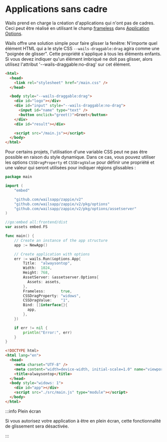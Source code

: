 # Applications sans cadre

Wails prend en charge la création d'applications qui n'ont pas de cadres. Ceci peut être réalisé en utilisant le champ [frameless](../reference/options.mdx#frameless) dans [Application Options](../reference/options.mdx#application-options).

Wails offre une solution simple pour faire glisser la fenêtre: N'importe quel élément HTML qui a le style CSS `--wails-draggable:drag` agira comme une "poignée de glisser". Cette propriété s'applique à tous les éléments enfants. Si vous devez indiquer qu'un élément imbriqué ne doit pas glisser, alors utilisez l'attribut '--wails-draggable:no-drag' sur cet élément.

```html
<html>
  <head>
    <link rel="stylesheet" href="/main.css" />
  </head>

  <body style="--wails-draggable:drag">
    <div id="logo"></div>
    <div id="input" style="--wails-draggable:no-drag">
      <input id="name" type="text" />
      <button onclick="greet()">Greet</button>
    </div>
    <div id="result"></div>

    <script src="/main.js"></script>
  </body>
</html>
```

Pour certains projets, l'utilisation d'une variable CSS peut ne pas être possible en raison du style dynamique. Dans ce cas, vous pouvez utiliser les options `CSSDragProperty` et `CSSDragValue` pour définir une propriété et une valeur qui seront utilisées pour indiquer régions glissables :

```go title=main.go
package main

import (
    "embed"

    "github.com/wailsapp/zappie/v2"
    "github.com/wailsapp/zappie/v2/pkg/options"
    "github.com/wailsapp/zappie/v2/pkg/options/assetserver"
)

//go:embed all:frontend/dist
var assets embed.FS

func main() {
    // Create an instance of the app structure
    app := NewApp()

    // Create application with options
    err := wails.Run(&options.App{
        Title:  "alwaysontop",
        Width:  1024,
        Height: 768,
        AssetServer: &assetserver.Options{
          Assets: assets,
        },
        Frameless:       true,
        CSSDragProperty: "widows",
        CSSDragValue:    "1",
        Bind: []interface{}{
          app,
        },
    })

    if err != nil {
        println("Error:", err)
    }
}
```

```html title=index.html
<!DOCTYPE html>
<html lang="en">
  <head>
    <meta charset="UTF-8" />
    <meta content="width=device-width, initial-scale=1.0" name="viewport" />
    <title>alwaysontop</title>
  </head>
  <body style="widows: 1">
    <div id="app"></div>
    <script src="./src/main.js" type="module"></script>
  </body>
</html>
```

:::info Plein écran

Si vous autorisez votre application à être en plein écran, cette fonctionnalité de glissement sera désactivée.

:::
